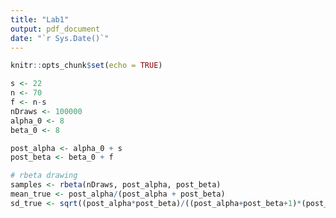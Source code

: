 ```yaml
---
title: "Lab1"
output: pdf_document
date: "`r Sys.Date()`"
---
```


```r
knitr::opts_chunk$set(echo = TRUE)
```

```r
s <- 22
n <- 70
f <- n-s
nDraws <- 100000
alpha_0 <- 8
beta_0 <- 8

post_alpha <- alpha_0 + s
post_beta <- beta_0 + f

# rbeta drawing
samples <- rbeta(nDraws, post_alpha, post_beta)
mean_true <- post_alpha/(post_alpha + post_beta)
sd_true <- sqrt((post_alpha*post_beta)/((post_alpha+post_beta+1)*(post_alpha+post_beta)^2))
```
